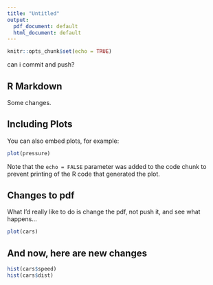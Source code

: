 ```yaml
---
title: "Untitled"
output:
  pdf_document: default
  html_document: default
---
```


```r
knitr::opts_chunk$set(echo = TRUE)
```

can i commit and push?

## R Markdown

Some changes.

## Including Plots

You can also embed plots, for example:

```r
plot(pressure)
```

Note that the `echo = FALSE` parameter was added to the code chunk to prevent printing of the R code that generated the plot.

## Changes to pdf

What I'd really like to do is change the pdf, not push it, and see what happens...

```r
plot(cars)
```

## And now, here are new changes

```r
hist(cars$speed)
hist(cars$dist)
```
